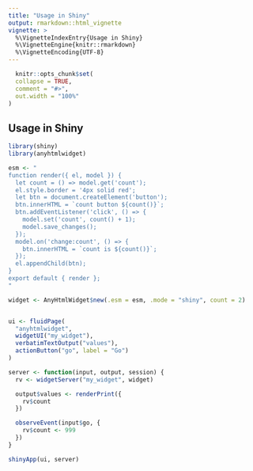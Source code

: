```yaml
---
title: "Usage in Shiny"
output: rmarkdown::html_vignette
vignette: >
  %\VignetteIndexEntry{Usage in Shiny}
  %\VignetteEngine{knitr::rmarkdown}
  %\VignetteEncoding{UTF-8}
---
```


```r
  knitr::opts_chunk$set(
  collapse = TRUE,
  comment = "#>",
  out.width = "100%"
)
```

## Usage in Shiny

```r
library(shiny)
library(anyhtmlwidget)

esm <- "
function render({ el, model }) {
  let count = () => model.get('count');
  el.style.border = '4px solid red';
  let btn = document.createElement('button');
  btn.innerHTML = `count button ${count()}`;
  btn.addEventListener('click', () => {
    model.set('count', count() + 1);
    model.save_changes();
  });
  model.on('change:count', () => {
    btn.innerHTML = `count is ${count()}`;
  });
  el.appendChild(btn);
}
export default { render };
"

widget <- AnyHtmlWidget$new(.esm = esm, .mode = "shiny", count = 2)


ui <- fluidPage(
  "anyhtmlwidget",
  widgetUI("my_widget"),
  verbatimTextOutput("values"),
  actionButton("go", label = "Go")
)

server <- function(input, output, session) {
  rv <- widgetServer("my_widget", widget)

  output$values <- renderPrint({
    rv$count
  })

  observeEvent(input$go, {
    rv$count <- 999
  })
}

shinyApp(ui, server)
```
